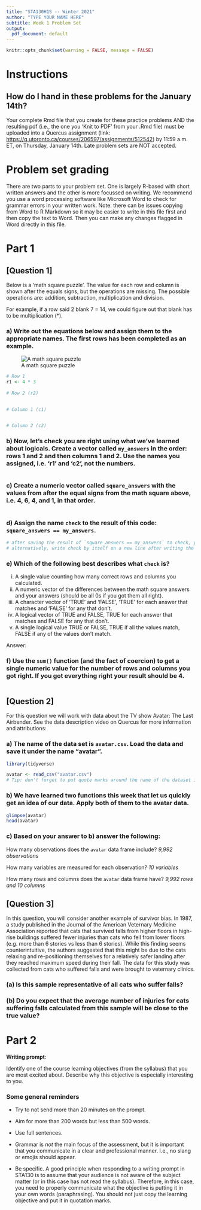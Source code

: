 ```yaml
---
title: "STA130H1S -- Winter 2021"
author: "TYPE YOUR NAME HERE"
subtitle: Week 1 Problem Set
output:
  pdf_document: default
---
```


```r
knitr::opts_chunk$set(warning = FALSE, message = FALSE)
```


# Instructions

## How do I hand in these problems for the January 14th?

Your complete Rmd file that you create for these practice problems AND the resulting pdf (i.e., the one you 'Knit to PDF' from your .Rmd file) must be uploaded into a Quercus assignment (link: [https://q.utoronto.ca/courses/206597/assignments/512542](https://q.utoronto.ca/courses/206597/assignments/512542)) by 11:59 a.m. ET, on Thursday, January 14th. Late problem sets are NOT accepted.


# Problem set grading

There are two parts to your problem set. One is largely R-based with short written answers and the other is more focussed on writing. We recommend you use a word processing software like Microsoft Word to check for grammar errors in your written work. Note: there can be issues copying from Word to R Markdown so it may be easier to write in this file first and then copy the text to Word. Then you can make any changes flagged in Word directly in this file.


# Part 1

## [Question 1]

Below is a 'math square puzzle'. The value for each row and column is shown after the equals signs, but the operations are missing. The possible operations are: addition, subtraction, multiplication and division.

For example, if a row said 2 blank 7 = 14, we could figure out that blank has to be multiplication (*).

### a) Write out the equations below and assign them to the appropriate names. The first rows has been completed as an example.

![A math square puzzle](math_square_W21.jpg)
```r
# Row 1
r1 <- 4 * 3
  
# Row 2 (r2)

  
# Column 1 (c1)

  
# Column 2 (c2)


```

### b) Now, let's check you are right using what we've learned about logicals. Create a vector called `my_answers` in the order: rows 1 and 2 and then columns 1 and 2. Use the names you assigned, i.e. 'r1' and 'c2', not the numbers.

```r

```

### c) Create a numeric vector called `square_answers` with the values from after the equal signs from the math square above, i.e. 4, 6, 4, and 1, in that order.

```r

```


### d) Assign the name `check` to the result of this code: `square_answers == my_answers`. 

```r


# after saving the result of `square_answers == my_answers` to check, you can type "check" (no quotes) in the console and run it to see what it is
# alternatively, write check by itself on a new line after writing the code and run the whole chunk again
```

### e) Which of the following best describes what `check` is?

  (i) A single value counting how many correct rows and columns you calculated.
  (ii) A numeric vector of the differences between the math square answers and your answers (should be all 0s if you got them all right).
  (iii) A character vector of 'TRUE' and 'FALSE', 'TRUE' for each answer that matches and 'FALSE' for any that don't.
  (iv) A logical vector of TRUE and FALSE, TRUE for each answer that matches and FALSE for any that don't.
  (v) A single logical value TRUE or FALSE, TRUE if all the values match, FALSE if any of the values don't match.

Answer: <replace this with your answer>



### f) Use the `sum()` function (and the fact of coercion) to get a single numeric value for the number of rows and columns you got right. If you got everything right your result should be 4.

```r

```

\newpage

## [Question 2]

For this question we will work with data about the TV show Avatar: The Last Airbender. See the data description video on Quercus for more information and attributions:

### a) The name of the data set is `avatar.csv`. Load the data and save it under the name "avatar". 

```r
library(tidyverse)

avatar <- read_csv("avatar.csv")
# Tip: don't forget to put quote marks around the name of the dataset inside the function
```

### b) We have learned two functions this week that let us quickly get an idea of our data. Apply both of them to the avatar data.

```r
glimpse(avatar)
head(avatar)
```

### c) Based on your answer to b) answer the following:

How many observations does the `avatar` data frame include? *9,992 observations*

How many variables are measured for each observation? *10 variables*

How many rows and columns does the `avatar` data frame have? *9,992 rows and 10 columns*

\newpage

## [Question 3] 

In this question, you will consider another example of survivor bias. In 1987, a study published in the Journal of the American Veternary Medicine Association reported that cats that survived falls from higher floors in high-rise buildings suffered fewer injuries than cats who fell from lower floors (e.g. more than 6 stories vs less than 6 stories). While this finding seems counterintuitive, the authors suggested that this might be due to the cats relaxing and re-positioning themselves for a relatively safer landing after they reached maximum speed during their fall.  The data for this study was collected from cats who suffered falls and were brought to veternary clinics. 


### (a) Is this sample representative of all cats who suffer falls?



### (b) Do you expect that the average number of injuries for cats suffering falls calculated from this sample will be close to the true value?




\newpage

# Part 2

**Writing prompt**:  

Identify one of the course learning objectives (from the syllabus) that you are most excited about. Describe why this objective is especially interesting to you.

### Some general reminders 

- Try to not send more than 20 minutes on the prompt. 

- Aim for more than 200 words but less than 500 words. 

- Use full sentences.  

- Grammar is *not* the main focus of the assessment, but it is important that you communicate in a clear and professional manner. I.e., no slang or emojis should appear. 

- Be specific. A good principle when responding to a writing prompt in STA130 is to assume that your audience is not aware of the subject matter (or in this case has not read the syllabus). Therefore, in this case, you need to properly communicate what the objective is putting it in your own words (paraphrasing). You should not just copy the learning objective and put it in quotation marks.  